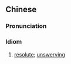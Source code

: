 {{also|坚定不移}}
==Chinese==
{{zh-forms|s=坚定不移|type=22}}

===Pronunciation===
{{zh-pron
|m=jiāndìng不yí
|c=gin1 ding6 bat1 ji4
|cat=cy
}}

===Idiom===
{{zh-idiom}}

# [[resolute]]; [[unswerving]]